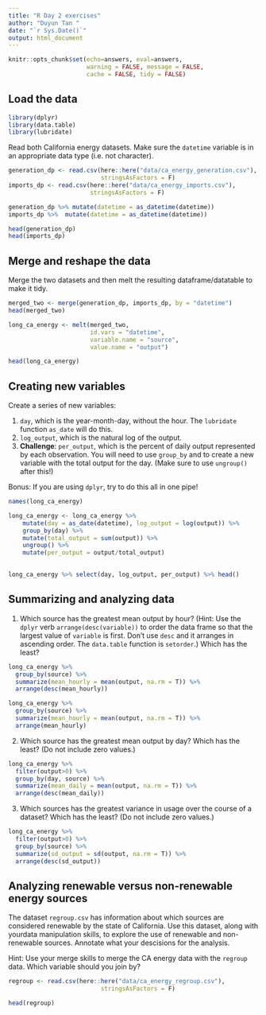 ```yaml
---
title: "R Day 2 exercises"
author: "Duyun Tan "
date: "`r Sys.Date()`"
output: html_document
---
```


```r
knitr::opts_chunk$set(echo=answers, eval=answers,
                      warning = FALSE, message = FALSE,
                      cache = FALSE, tidy = FALSE)
```

<!-- BEFORE YOU START, REMEMBER TO RENAME THE .RMD FILE AND SAVE IT AS day2_exercises_LastNameFirstName.Rmd AND THEN REMOVE THIS INSTRUCTION -->

## Load the data
```r
library(dplyr)
library(data.table)
library(lubridate)
```

Read both California energy datasets. Make sure the `datetime` variable is in an appropriate data type (i.e. not character). 

```r
generation_dp <- read.csv(here::here("data/ca_energy_generation.csv"), 
                          stringsAsFactors = F)
imports_dp <- read.csv(here::here("data/ca_energy_imports.csv"), 
                       stringsAsFactors = F)
```

```r
generation_dp %>% mutate(datetime = as_datetime(datetime))
imports_dp %>%  mutate(datetime = as_datetime(datetime))

head(generation_dp)
head(imports_dp)
```

## Merge and reshape the data

Merge the two datasets and then melt the resulting dataframe/datatable to make it tidy.

```r
merged_two <- merge(generation_dp, imports_dp, by = "datetime")
head(merged_two)

long_ca_energy <- melt(merged_two, 
                       id.vars = "datetime",
                       variable.name = "source",
                       value.name = "output")

head(long_ca_energy)
```


## Creating new variables

Create a series of new variables: 

1. `day`, which is the year-month-day, without the hour. The `lubridate` function `as_date` will do this.
2. `log_output`, which is the natural log of the output.
3. **Challenge**: `per_output`, which is the percent of daily output represented by each observation. You will need to use `group_by` and to create a new variable with the total output for the day. (Make sure to use `ungroup()` after this!)

Bonus: If you are using `dplyr`, try to do this all in one pipe!

```r
names(long_ca_energy)

long_ca_energy <- long_ca_energy %>% 
    mutate(day = as_date(datetime), log_output = log(output)) %>% 
    group_by(day) %>% 
    mutate(total_output = sum(output)) %>% 
    ungroup() %>% 
    mutate(per_output = output/total_output)
    

long_ca_energy %>% select(day, log_output, per_output) %>% head()
```


## Summarizing and analyzing data

1. Which source has the greatest mean output by hour? (Hint: Use the `dplyr` verb `arrange(desc(variable))` to order the data frame so that the largest value of `variable` is first. Don't use `desc` and it arranges in ascending order. The `data.table` function is `setorder`.) Which has the least?
```r
long_ca_energy %>%
  group_by(source) %>%
  summarize(mean_hourly = mean(output, na.rm = T)) %>%
  arrange(desc(mean_hourly))

long_ca_energy %>%
  group_by(source) %>%
  summarize(mean_hourly = mean(output, na.rm = T)) %>%
  arrange(mean_hourly)
```
2. Which source has the greatest mean output by day? Which has the least? (Do not include zero values.)


```r
long_ca_energy %>%
  filter(output>0) %>% 
  group_by(day, source) %>%
  summarize(mean_daily = mean(output, na.rm = T)) %>%
  arrange(desc(mean_daily))
```

3. Which sources has the greatest variance in usage over the course of a dataset? Which has the least? (Do not include zero values.)

```r
long_ca_energy %>%
  filter(output>0) %>%
  group_by(source) %>%
  summarize(sd_output = sd(output, na.rm = T)) %>%
  arrange(desc(sd_output))
```



## Analyzing renewable versus non-renewable energy sources

The dataset `regroup.csv` has information about which sources are considered renewable by the state of California. Use this dataset, along with yourdata manipulation skills, to explore the use of renewable and non-renewable sources. Annotate what your descisions for the analysis.

Hint: Use your merge skills to merge the CA energy data with the `regroup` data. Which variable should you join by?

```r
regroup <- read.csv(here::here("data/ca_energy_regroup.csv"), 
                          stringsAsFactors = F)

head(regroup)



```

